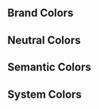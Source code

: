 
<Meta title="Style Guide/Colors" />

## Brand Colors

<ColorPalette>
  <ColorItem
    title="theme.colors.primary.dark"
    subtitle="Primary Dark"
    colors={{ '': '#24304B' }}
  />
  <ColorItem
    title="theme.colors.primary.pure"
    subtitle="Primary Pure"
    colors={{
      '': '#08AAF2',
    }}
  />
  <ColorItem
    title="theme.colors.primary.medium"
    subtitle="Primary Medium"
    colors={{
      '': '#88CDFB',
    }}
  />
  <ColorItem
    title="theme.colors.secondary.dark"
    subtitle="Secondary Dark"
    colors={{
      '': '#FF9901',
    }}
  />
  <ColorItem
    title="theme.colors.secondary.medium"
    subtitle="Secondary Medium"
    colors={{
      '': '#FED768',
    }}
  />
</ColorPalette>

## Neutral Colors

<ColorPalette>
  <ColorItem
    title="theme.colors.white"
    subtitle="White"
    colors={{
      '': '#FFFFFF',
    }}
  />
  <ColorItem
    title="theme.colors.gray.10"
    subtitle="Gray 10"
    colors={{
      '': '#F8F9FA',
    }}
  />
  <ColorItem
    title="theme.colors.gray.20"
    subtitle="Gray 20"
    colors={{
      '': '#E1E8F5',
    }}
  />
  <ColorItem
    title="theme.colors.gray.30"
    subtitle="Gray 30"
    colors={{
      '': '#D7DFEF',
    }}
  />
  <ColorItem
    title="theme.colors.gray.40"
    subtitle="Gray 40"
    colors={{
      '': '#B6C0D6',
    }}
  />
  <ColorItem
    title="theme.colors.gray.50"
    subtitle="Gray 50"
    colors={{
      '': '#ADB7CC',
    }}
  />
  <ColorItem
    title="theme.colors.gray.60"
    subtitle="Gray 60"
    colors={{
      '': '#A3ACBF',
    }}
  />
  <ColorItem
    title="theme.colors.gray.70"
    subtitle="Gray 70"
    colors={{
      '': '#868E9E',
    }}
  />
  <ColorItem
    title="theme.colors.gray.80"
    subtitle="Gray 80"
    colors={{
      '': '#575C66',
    }}
  />
  <ColorItem
    title="theme.colors.gray.90"
    subtitle="Gray 90"
    colors={{
      '': '#41454D',
    }}
  />
  <ColorItem
    title="theme.colors.gray.100"
    subtitle="Gray 100"
    colors={{
      '': '#232529',
    }}
  />
  <ColorItem
    title="theme.colors.black"
    subtitle="Black"
    colors={{
      '': '#000000',
    }}
  />
</ColorPalette>

## Semantic Colors

<ColorPalette>
  <ColorItem
    title="theme.colors.success"
    subtitle="Success"
    colors={{
      '': '#15D095',
    }}
  />
  <ColorItem
    title="theme.colors.info"
    subtitle="Information"
    colors={{
      '': '#266AFF',
    }}
  />
  <ColorItem
    title="theme.colors.warning"
    subtitle="Warning"
    colors={{
      '': '#FFAE0D',
    }}
  />
  <ColorItem
    title="theme.colors.error"
    subtitle="Error"
    colors={{
      '': '#FF0D21',
    }}
  />
</ColorPalette>

## System Colors

<ColorPalette>
  <ColorItem
    title="theme.colors.secondary.btn"
    subtitle="Secondary Button"
    colors={{
      '': '#C5EA52',
    }}
  />
  <ColorItem
    title="theme.colors.icons"
    subtitle="Icons"
    colors={{
      '': '#971BF3',
    }}
  />
</ColorPalette>
